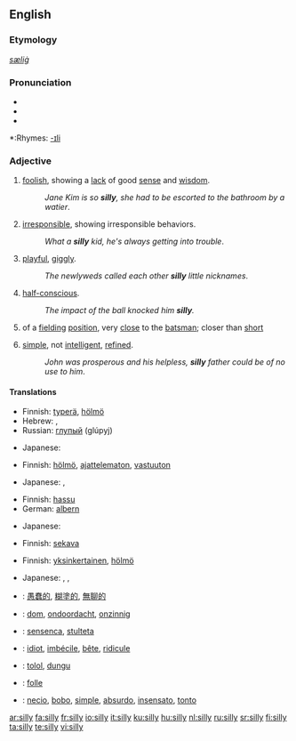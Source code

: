 {{wikipedia|dab=silly}}
==English==

===Etymology===
{{OE.}} ''[[sæliġ]]''

===Pronunciation===
*{{SAMPA|/'/}}
*{{IPA|/'sIlI/}}
*{{audio|en-us-silly.ogg|Audio (US)}}

*:Rhymes: [[Rhymes:English:-ɪli|-ɪli]]

===Adjective===
{{en-adj|silli|er}}

# [[foolish]], showing a [[lack]] of good [[sense]] and [[wisdom]].
#:''Jane Kim is so '''silly''', she had to be escorted to the bathroom by a watier''.
# [[irresponsible]], showing irresponsible behaviors.
#:''What a '''silly''' kid, he's always getting into trouble''.
# [[playful]], [[giggly]].
#:''The newlyweds called each other '''silly''' little nicknames''.
# [[half-conscious]].
#:''The impact of the ball knocked him '''silly'''.''
# {{cricket}} of a [[fielding]] [[position]], very [[close]] to the [[batsman]]; closer than [[short]]
# {{pejorative}} [[simple]], not [[intelligent]], [[refined]].
#:''John was prosperous and his helpless, '''silly''' father could be of no use to him''.

====Translations====
{{trans-top|foolish, showing a lack of good sense and wisdom}}
*Finnish: [[typerä]], [[hölmö]]
*Hebrew: {{he-translation|מטופש|metupásh}} {{m}}, {{he-translation|טיפשי|tipshí}} {{m}}
*Russian: [[глупый]] (glúpyj)
{{trans-mid}}
* Japanese: {{t|ja|sc=Jpan|馬鹿げた|tr=bakageta}}
{{trans-bottom}}

{{trans-top|irresponsible, showing irresponsible behaviors}}
*Finnish: [[hölmö]], [[ajattelematon]], [[vastuuton]]
{{trans-mid}}
* Japanese: {{t|ja|sc=Jpan|馬鹿な|tr=baka na}}, {{t|ja|sc=Jpan|阿呆な|tr=aho na}}
{{trans-bottom}}

{{trans-top|playful, giggly}}
*Finnish: [[hassu]]
*German: [[albern]]
{{trans-mid}}
* Japanese: {{t|ja|sc=Jpan|つまらない|tr=tsumaranai}}
{{trans-bottom}}

{{trans-top|half-conscious}}
*Finnish: [[sekava]]
{{trans-mid}}
{{trans-bottom}}

{{trans-top|cricket: of a fielding position, very close to the batsman; closer than short}}
{{trans-mid}}
{{trans-bottom}}

{{trans-top|pejorative: simple, not intelligent, refined}}
*Finnish: [[yksinkertainen]], [[hölmö]]
{{trans-mid}}
* Japanese: {{t|ja|sc=Jpan|馬鹿な|tr=baka na}}, {{t|ja|sc=Jpan|阿呆な|tr=aho na}}, {{t|ja|sc=Jpan|愚鈍な|tr=gudon na}}
{{trans-bottom}}

{{checktrans}}
{{trans-top|translations to be checked}}
*{{ttbc|Chinese}}: [[愚蠢的]], [[糊塗的]], [[無聊的]]
*{{ttbc|Dutch}}: [[dom]], [[ondoordacht]], [[onzinnig]]
*{{ttbc|Esperanto}}: [[sensenca]], [[stulteta]]
*{{ttbc|French}}: [[idiot]], [[imbécile]], [[bête]], [[ridicule]]
*{{ttbc|Indonesian}}: [[tolol]], [[dungu]]
*{{ttbc|Interlingua}}: [[folle]]
*{{ttbc|Spanish}}: [[necio]], [[bobo]], [[simple]], [[absurdo]], [[insensato]], [[tonto]]
{{trans-bottom}}

<!--  "This part does not seem to make much sense. Other dictionaries do not seem to recognize the adverbial use of the word."

===Adverb===
{{en-adv|silli|er}}

# until the point of [[distraction]]
#: ''bored '''silly'''.'' very very very foolish

====Usage notes====
Often used [[sarcasm|sarcastically]], hereby creating an effect similar to [[very]].

====Translations====
{{trans-top|until the point of distraction}}
{{trans-mid}}
{{trans-bottom}} -->

[[ar:silly]]
[[fa:silly]]
[[fr:silly]]
[[io:silly]]
[[it:silly]]
[[ku:silly]]
[[hu:silly]]
[[nl:silly]]
[[ru:silly]]
[[sr:silly]]
[[fi:silly]]
[[ta:silly]]
[[te:silly]]
[[vi:silly]]